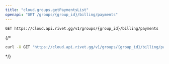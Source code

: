 ```yaml
---
title: "cloud.groups.getPaymentsList"
openapi: "GET /groups/{group_id}/billing/payments"
---
```


```
GET https://cloud.api.rivet.gg/v1/groups/{group_id}/billing/payments
```


{/*<RequestExample>
```bash curl
curl -X GET 'https://cloud.api.rivet.gg/v1/groups/{group_id}/billing/payments'
```
</RequestExample>*/}
